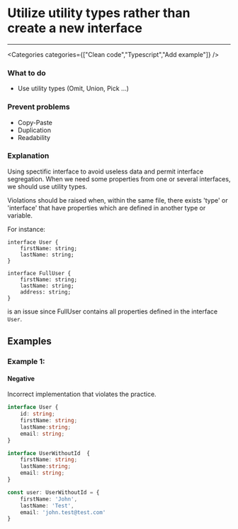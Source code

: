 

# Utilize utility types rather than create a new interface

<Severity severity={SeverityLevels.MEDIUM} />

---

<Categories categories={["Clean code","Typescript","Add example"]} />

### What to do
- Use utility types (Omit, Union, Pick ...)

### Prevent problems
- Copy-Paste
- Duplication
- Readability

### Explanation
Using spectific interface to avoid useless data and permit interface segregation.
When we need some properties from one or several interfaces,  we should use utility types.

Violations should be raised when, within the same file, there exists 'type' or 'interface' that have properties which are defined in another type or variable.

For instance:
```
interface User {
    firstName: string;
    lastName: string;
}

interface FullUser {
    firstName: string;
    lastName: string;  
    address: string;
}
```
is an issue since FullUser contains all properties defined in the interface `User`.

## Examples

### Example 1:

<!-- #example -->

#### Negative

<!-- #example_negative_description -->
Incorrect implementation that violates the practice.

<!-- #example_negative_code -->
```ts
interface User {
    id: string;
    firstName: string;
    lastName:string;
    email: string;
}

interface UserWithoutId  {
    firstName: string;
    lastName:string;
    email: string;
}

const user: UserWithoutId = {
    firstName: 'John',
    lastName: 'Test',
    email: 'john.test@test.com'
}
```